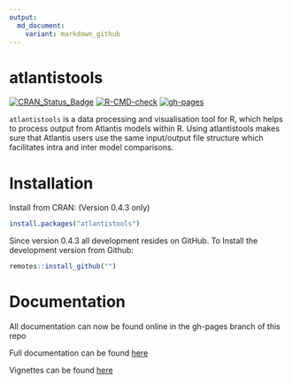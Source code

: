 ```yaml
---
output:
  md_document:
    variant: markdown_github
---
```


<!-- README.md is generated from README.Rmd. Please edit that file -->

# atlantistools

[![CRAN_Status_Badge](http://www.r-pkg.org/badges/version/atlantistools)](https://cran.r-project.org/package=atlantistools)
[![R-CMD-check](https://github.com/andybeet/atlantistools/actions/workflows/R-CMD-check.yaml/badge.svg)](https://github.com/andybeet/atlantistools/actions/workflows/R-CMD-check.yaml)
[![gh-pages](https://github.com/andybeet/atlantistools/actions/workflows/pkgdown.yml/badge.svg)](https://github.com/andybeet/atlantistools/actions/workflows/pkgdown.yml)

`atlantistools` is a data processing and visualisation tool for R, which helps to process output from Atlantis models within R.
Using atlantistools makes sure that Atlantis users use the same input/output file structure which facilitates intra and inter model comparisons.

# Installation

Install from CRAN: (Version 0.4.3 only)

```R
install.packages("atlantistools")
```

Since version 0.4.3 all development resides on GitHub. 
To Install the development version from Github: 

```R
remotes::install_github("")
```

# Documentation

All documentation can now be found online in the gh-pages branch of this repo

Full documentation can be found [here](https://andybeet.github.io/atlantistools/index.html)

Vignettes can be found [here](https://andybeet.github.io/atlantistools/articles/)





